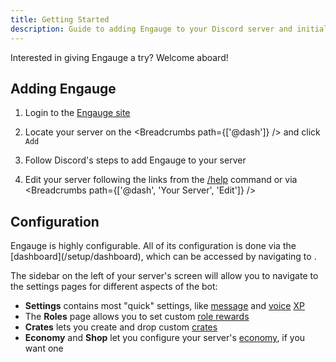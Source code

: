 ```yaml
---
title: Getting Started
description: Guide to adding Engauge to your Discord server and initial configuration.
---
```



Interested in giving Engauge a try? Welcome aboard!

## Adding Engauge

<Steps>

1. Login to the [Engauge site](https://engau.ge/dash)

2. Locate your server on the <Breadcrumbs path={['@dash']} /> and click `Add`

3. Follow Discord's steps to add Engauge to your server

4. Edit your server following the links from the [/help](/commands/help) command
   or via <Breadcrumbs path={['@dash', 'Your Server', 'Edit']} />

</Steps>

## Configuration

<p>
  Engauge is highly configurable. All of its configuration is done via the
  [dashboard](/setup/dashboard), which can be accessed by navigating to
  <Breadcrumbs path={['@dash', 'Your Server', 'Edit']} />.
</p>

The sidebar on the left of your server's screen will allow you to navigate to
the settings pages for different aspects of the bot:

- **Settings** contains most "quick" settings, like
  [message](/overview/messages) and [voice](/overview/voice) [XP](/overview/xp)
- The **Roles** page allows you to set custom [role rewards](/setup/roles)
- **Crates** lets you create and drop custom [crates](/setup/crates)
- **Economy** and **Shop** let you configure your server's
  [economy](/setup/economy), if you want one
